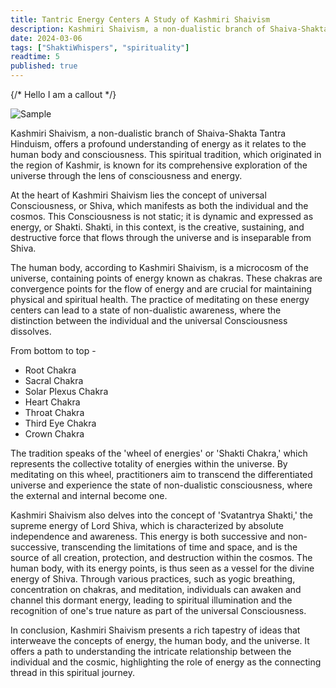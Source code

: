 ```yaml
---
title: Tantric Energy Centers A Study of Kashmiri Shaivism
description: Kashmiri Shaivism, a non-dualistic branch of Shaiva-Shakta Tantra Hinduism,explore the relation of energy and human body.
date: 2024-03-06
tags: ["ShaktiWhispers", "spirituality"]
readtime: 5
published: true
---
```


{/* <Callout type="warning">Hello I am a callout</Callout> */}


<div className="flex justify-center items-center ">
      <div className="w-full lg:w-4xl ">
        <img
          src="https://cdn.sanity.io/images/l2tpt56d/production/7fc0bd5e4177b44d66cd399943cd1d6dfcdd6929-1536x864.jpg"
          alt="Sample"
          className="w-full h-auto object-cover rounded-md shadow-sm"
        />
      </div>
    </div>

Kashmiri Shaivism, a non-dualistic branch of Shaiva-Shakta Tantra Hinduism, offers a profound understanding of energy as it relates to the human body and consciousness. This spiritual tradition, which originated in the region of Kashmir, is known for its comprehensive exploration of the universe through the lens of consciousness and energy.

At the heart of Kashmiri Shaivism lies the concept of universal Consciousness, or Shiva, which manifests as both the individual and the cosmos. This Consciousness is not static; it is dynamic and expressed as energy, or Shakti. Shakti, in this context, is the creative, sustaining, and destructive force that flows through the universe and is inseparable from Shiva.

The human body, according to Kashmiri Shaivism, is a microcosm of the universe, containing points of energy known as chakras. These chakras are convergence points for the flow of energy and are crucial for maintaining physical and spiritual health. The practice of meditating on these energy centers can lead to a state of non-dualistic awareness, where the distinction between the individual and the universal Consciousness dissolves.


From bottom to top -

- Root Chakra
- Sacral Chakra
- Solar Plexus Chakra
- Heart Chakra
- Throat Chakra
- Third Eye Chakra
- Crown Chakra

The tradition speaks of the 'wheel of energies' or 'Shakti Chakra,' which represents the collective totality of energies within the universe. By meditating on this wheel, practitioners aim to transcend the differentiated universe and experience the state of non-dualistic consciousness, where the external and internal become one.

Kashmiri Shaivism also delves into the concept of 'Svatantrya Shakti,' the supreme energy of Lord Shiva, which is characterized by absolute independence and awareness. This energy is both successive and non-successive, transcending the limitations of time and space, and is the source of all creation, protection, and destruction within the cosmos.
The human body, with its energy points, is thus seen as a vessel for the divine energy of Shiva. Through various practices, such as yogic breathing, concentration on chakras, and meditation, individuals can awaken and channel this dormant energy, leading to spiritual illumination and the recognition of one's true nature as part of the universal Consciousness.

In conclusion, Kashmiri Shaivism presents a rich tapestry of ideas that interweave the concepts of energy, the human body, and the universe. It offers a path to understanding the intricate relationship between the individual and the cosmic, highlighting the role of energy as the connecting thread in this spiritual journey.
